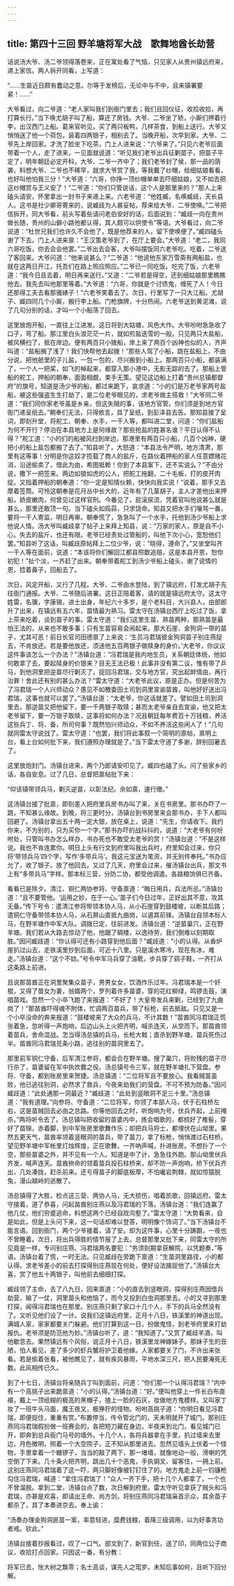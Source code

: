```yaml
---
---
---
```

title: 第四十三回 野羊塘将军大战　歌舞地酋长劫营
---

话说汤大爷、汤二爷领得落卷来，正在寓处看了气恼，只见家人从贵州镇远府来，递上家信。两人拆开同看，上写道：

“……生苗近日颇有蠢动之意。尔等于发榜后，无论中与不中，且来镇署要紧！……”

大爷看过，向二爷道：“老人家叫我们到衙门里去；我们且回仪征，收拾收拾，再打算长行。”当下唤尤胡子叫了船，算还了房钱。大爷、二爷坐了轿，小厮们押着行李，出汉西门上船。葛来官听见，买了两只板鸭，几样茶食，到船上送行。大爷又悄悄送了他一个荷包，装着四两银子，相别去了。当晚开船，次早到家。大爷、二爷先上岸回家。才洗了脸坐下吃茶，门上人进来说：“六爷来了。”只见六老爷后面带着一个人，走了进来，一见面就说道：“听见我们老爷出兵征剿苗子，把苗子平定了，明年朝廷必定开科，大爷、二爷一齐中了；我们老爷封了侯，那一品的荫袭，料想大爷、二爷也不稀罕，就求大爷赏了我，等我戴了纱帽，给细姑娘看看，也好叫他怕我三分！”大爷道：“六哥，你挣一顶纱帽单单去吓细姑娘，又不如去把这纱帽赏与王义安了！”二爷道：“你们只管说话，这个人是那里来的？”那人上来磕头请安，怀里拿出一封书子来递上来。六老爷道：“他姓臧，名唤臧歧，天长县人。这书是社少卿哥寄来的，说臧歧为人甚妥帖，荐来给大爷、二爷使唤。”二爷把信拆开，同大爷看，前头写着些请问老伯安好的话，后面说到：“臧歧一向在贵州做长随，贵州的山僻小路他都认得，其人颇可以供使令”等语。大爷看过，向二爷说道：“杜世兄我们也许久不会他了，既是他荐来的人，留下使唤便了。”臧四磕头谢了下去。门上人进来禀：“王汉策老爷到了，在厅上要会。”大爷道：“老二，我同六哥吃饭，你去会会他罢。”二爷出去会客，大爷叫摆饭同六老爷吃。吃着，二爷送了客回来。大爷问道：“他来说甚么？”二爷道：“他说他东家万雪斋有两船盐，也就在这两日开江，托吾们在路上照应照应。”二爷已一同吃饭。吃完了饭，六老爷道：“我今日且去着，明日再来送行。”又道：“二爷若是得空，还到细姑娘那里瞧瞧他去。我先去叫他那里等着。”大爷道：“六哥，你就是个讨债鬼，缠死了人！今日还那得工夫去看那骚婊子！”六老爷笑着去了。次日，行里写了一只大江船。尤胡子、臧四同几个小厮，搬行李上船。门枪旗牌，十分热闹。六老爷送到黄泥滩，说了几句分别的话，才叫一个小船荡了回去。

这里放炮开船，一直往上江进发。这日将到大姑塘，风色大作。大爷吩咐急急收了口子，弯了船。那江里白头浪茫茫一片，就如煎盐迭雪的一般。只见两只大盐船，被风横扫了，抵在岸边。便有两百只小拨船，岸上来了两百个凶神也似的人，齐声叫道：“盐船搁了浅了！我们快帮他去起拨！”那些人驾了小船，跳在盐船上，不由分说，把他舱里的子儿盐，一包一包的，尽兴搬到小船上。那两百只小船，都装满了，一个人一把桨，如飞的棹起来，都穿入那小港中，无影无踪的去了。那船上管船的舵工，押船的朝奉，面面相觑，束手无策。望见这边船上打着“贵州总镇都督府”的旗号，知道是汤少爷的船，都过来跪下，哀求道：“小的们是万老爷家两号盐船，被这些强盗生生打劫了，是二位老爷眼见的，求老爷做主搭救！”大爷同二爷道：“我们同你家老爷虽是乡亲，但这失贼的事，该地方官管。你们须是到地方官衙门递呈纸去。”朝奉们无法，只得依言，具了呈纸，到彭泽县去告。那知县接了呈词，即刻升堂，将舵工、朝奉、水手，一干人等，都叫进二堂，问道：“你们盐船为何不开行？停泊在本县地方上是何缘故？那些抢盐的姓甚名谁？平日认得不认得？”舵工道：“小的们的船被风扫到岸边，那港里有两百只小船，几百个凶神，硬把小的船上盐包都搬了去了。”知县听了，大怒道：“本县法令严明，地方清肃，那里有这等事！分明是你这奴才揽载了商人的盐斤，在路伙着押船的家人任意嫖赌花消，沿途偷卖了，借此为由，希图抵赖！你到了本县案下，还不实说么？”不由分说，撒下一把签来。两边如狼如虎的公人，把舵工拖翻，二十毛板，打的皮开肉绽。又指着押船的朝奉道：“你一定是知情伙赖，快快向我实说！”说着，那手又去摩着签筒。可怜这朝奉是花月丛中长大的，近年有了几茎胡子，主人才差他出来押船，娇皮嫩肉，何曾见过这样官刑。今番见了，屁滚尿流，凭着官叫他说甚么就是甚么，那里还敢顶一句。当下磕头如捣蒜，只求饶命。知县又把水手们嚷骂一番，要将一干人寄监，明日再审。朝奉慌了，急急叫了一个水手，托他到汤少爷船上求他说人情。汤大爷叫臧歧拿了帖子上来拜上知县，说：“万家的家人，原是自不小心。失去的盐斤，也还有限。老爷已经责处过管船的，叫他下次小心，宽恕他们罢。”知县听了这话，叫臧歧原帖拜上二位少爷，说：“晓得，遵命了。”又坐堂叫齐一干人等在面前，说道：“本该将你们解回江都县照数追赔，这是本县开恩，恕你初犯！”扯个淡，一齐赶了出来。朝奉带着舵工到汤少爷船上磕头，谢了说情的恩，捻着鼻子，回船去了。

次日，风定开船，又行了几程。大爷、二爷由水登陆，到了镇远府，打发尤胡子先往衙门通报。大爷、二爷随后进署。这日正陪着客，请的就是镇远府太守。这太守姓雷，名骥，字康锡，进士出身，年纪六十多岁，是个老科目，大兴县人，由部郎升了出来，在镇远有五六年，苗情最为熟习。雷太守在汤镇台西厅上吃过了饭，拿上茶来吃着，谈到苗子的事。雷太守道：“我们这里生苗、熟苗两种，那熟苗是最怕王法的，从来也不敢多事；只有生苗容易会闹起来。那大石崖、金狗洞一带的苗子，尤其可恶！前日长官司田德禀了上来说：‘生员冯君瑞彼金狗洞苗子别庄燕捉去，不肯放还。若是要他放还，须送他五百两银子做赎身的身价。’大老爷，你议议这件事该怎么一个办法？”汤镇台道：“冯君瑞是我内地生员，关系朝廷体统，他如何敢拿了去，要起赎身的价银来？目无王法已极！此事并没有第二议，惟有带了乒马，到他洞里把逆苗尽行剿灭了，捉回冯君瑞，交与地方官，究出起衅情由，再行治罪！舍此还有别的甚么办法？”雷太守道：“大老爷此议，原是正办。但是何苦为了冯君瑞一个人兴师动众？愚见不如檄委田土司到洞里宣谕苗酋，叫他好好送出冯君瑞，这事也就可以罢了。”汤镇台道：“太老爷，你这话就差了。譬如田土司到洞里去，那逆苗又把他留下，要一千两银子取赎；甚而太老爷亲自去宣谕，他又把太老爷留下，要一万银子取赎，这事将如何办法？况且朝廷每年费百十万钱粮，养活这些兵丁、将、备，所司何事？既然怕兴师动众，不如不养活这些闲人了！”几句就同雷太守说戗了。雷太守道：“也罢，我们将此事叙一个简明的禀帖，禀明上台，看上台如何批下来，我们遵照办理就是了。”当下雷太守道了多谢，辞别回暑去了。

这里放炮封门。汤镇台进来，两个乃郎请安叩见了。臧四也磕了头。问了些家乡的话，各自安息。过了几日，总督把禀帖批下来：

“仰该镇带领兵马，剿灭逆苗，以彰法纪。余如禀，速行缴。”

这汤镇台接了批禀，即刻差人把府里兵房书办叫了来，关在书房里。那书办吓了一跳，不知甚么缘故。到晚，将三更时分，汤镇台到书房里来会那书办，手下人都叫回避了。汤镇台拿出五十两一定大银，放在桌上，说道：“先生，你请收下。我约你来，不为别的，只为买你一个字。”那书办吓的战抖抖的，说道：“大老爷有何吩咐处，只管叫书办怎么样办，书办死也不敢受太老爷的赏！”汤镇台道：“不是这样说。我也不肯连累你。明日上头有行文到府里叫我出兵时，府里知会过来，你只将‘带领兵马’四个字，写作‘多带兵马’。我这元宝送为笔资，并无别件奉托。”书办应允了，收了银子。放了他回去。又过了几天，府里会过来，催汤镇台出兵，那文书上有“多带兵马”字样。那本标三营，分防二协，都受他调遣。各路粮饷俱已齐备。

看看已是除夕。清江、铜仁两协参将、守备禀道：“晦日用兵，兵法所忌。”汤镇台道：“且不要管他。‘运用之妙，在于一心。’苗子们今日过年，正好出其不意，攻其无备。”传下号令：遣清江参将带领本协人马，从小石崖穿到鼓楼坡，以断其后路；遣铜仁守备带领本协人马，从石屏山直抵九曲岗，以遏其前锋。汤镇台自领本标人马，在野羊塘作中军大队。调拨已定，往前进发。汤镇台道：“逆苗巢穴，正在野羊塘。我们若从大路去惊动了他，他踞了碉楼，以逸待劳，我们倒难以刻期取胜。”因问臧歧道：“你认得可还有小路穿到他后面？”臧歧道：“小的认得。从香炉崖扒过山去，走铁溪里抄到后面，可近十八里。只是溪水寒冷，现在有冰，难走。”汤镇台道：“这个不妨。”号令中军马兵穿了油靴，步兵穿了鹞子鞋，一齐打从这条路上前进。

且说那苗酋正在洞里聚集众苗子，男男女女，饮酒作乐过年。冯君瑞本是一个奸棍，又得了苗女为妻，翁婿两个，罗列着许多苗婆，穿的花红柳绿，鸣锣击鼓，演唱苗戏。忽然一个小卒飞跑了来报道：“不好了！大皇帝发兵来剿，已经到了九曲岗了！”那苗酋吓得魂不附体，忙调两百苗兵，带了标枪，前去抵敌。只见又是一个小卒没命的奔来报道：“鼓楼坡来了大众的兵马，不计其数！”苗酋同冯君瑞正慌张着急，忽听得一声炮响，后边山头上火把齐明，喊杀连天，从空而下。那苗酋领着苗兵，舍命混战。怎当得汤总镇的兵马，长枪大戟；直杀到野羊塘，苗兵死伤过半。苗酋同冯君瑞觅条小路，逃往别的苗洞里去了。

那里前军铜仁守备，后军清江参将，都会合在野羊塘。搜了巢穴，将败残的苗子尽行杀了，苗婆留在军中执炊爨之役。汤总镇号令三军，就在野羊塘扎下营盘。参将、守备，都到账房里来贺捷。汤总镇道：“二位将军且不要放心。我看贼苗虽败，他已逃往别洞，必然求了救兵，今夜来劫我们的营盘。不可不预为防备。”因问臧歧道：“此处通那一洞最近？”臧歧道：“此处到竖眼洞不足三十里。”汤总镇道：“我有道理。”向参将、守备道：“二位将军，你领了本部人马，伏于石柱桥左右，这是苗贼回去必由之总路。你等他回去之时，听炮响为号，伏兵齐起，上前掩杀。”两将听令去了。汤总镇叫把收留的苗婆内中，拣会唱歌的，都梳好了椎髻，穿好了苗锦，赤着脚，到中军账房里歌舞作乐；却把兵马将士，都埋伏在山坳里。果然五更天气，苗酋率领着竖眼洞的苗兵，带了苗刀，拿了标枪，悄悄渡过石柱桥。望见野羊塘中军帐里灯烛辉煌，正在歌舞，一齐吶声喊，扑进账房。不想扑了一个空，那些苗婆之外，并不见有一个人。知道是中了计，急急往外跑。那山坳里伏兵齐发，喊声连天。苗酋拚命的领着苗兵投石柱桥来，却不防一声炮响，桥下伏兵齐出，几处凑拢，赶杀前来。还亏得苗子的脚底板厚，不怕巉岩荆棘，就如惊猿脱兔，漫山越岭的逃散了。

汤总镇得了大胜，检点这三营、两协人马，无大损伤，唱着凯歌，回镇远府。雷太守接着，道了恭喜，问起苗酋别庄燕以及冯君瑞的下落。汤镇台道：“我们连赢了他几仗，他们穷蹙逃命，料想这两个已经自戕沟壑了。”雷太守道：“大势看来，自是如此，但是上头问下来，这一句话却难以登答，明明像个饰词了。”当下汤镇台不能言语。回到衙门，两个少爷接着，请了安。却为这件事，心里十分踌蹰，一夜也不曾睡着。次日，将出兵得胜的情节报了上去。总督那里又批下来，同雷太守的所见竟是一样，专问别庄燕、冯君瑞两名要犯：“务须刻期拿获解院，以凭题奏，”等语。汤镇台着了慌，一时无法。只见臧歧在旁跪下禀道：“生苗洞里路径，小的都认得。求老爷差小的前去打探得别庄燕现在何处，便好设法擒捉他了。”汤镇台大喜，赏了他五十两银子，叫他前去细细打探。

臧歧领了主命，去了八九日，回来禀道：“小的直去到竖眼洞，探得别庄燕因借兵劫营，输了一仗，洞里苗头和他恼了，而今又投到白虫洞那里去。小的又寻到那里打探，闻得冯君瑞也在那里。别庄燕只剩了家口十几个人，手下的兵马全然没有了。又听见他们设了一计。说我们这镇远府里，正月十八日，铁溪里的神道出现。满城人家，家家都要关门躲避。他们打算到这一日，扮做鬼怪，到老爷府里来打劫报仇。老爷须是防范他为妙。”汤镇台听了，道：“我知道了。”又赏了臧歧羊酒，叫他歇息去。果然镇远有个风俗，说正月十八日，铁溪里龙神嫁妹子。那妹子生的丑陋，怕人看见，差了多少的虾兵蟹将护卫着他嫁。人家都要关了门，不许出来张看。若是偷着张看，被他瞧见了，就有疾风暴雨，平地水深三尺，把人民要淹死无数。此风相传已久。

到了十七日，汤镇台将亲随兵丁叫到面前，问道：“你们那一个认得冯君瑞？”内中有一个高挑子出来跪禀道：“小的认得。”汤镇台道：“好。”便叫他穿上一件长白布直裰，戴上一顶纸糊的极高的黑帽子，揸上一脸的石灰，妆做地方鬼模样。又叫家丁妆了一班牛头马面，魔王夜叉，极狰狞的怪物。吩咐高挑子道：“你明日看见冯君瑞，即便捉住，重重有赏。”布置停当，传令管北门的，天未明就开了城门。那别庄燕同冯君瑞假扮做一班赛会的，各把短刀藏在身边，半夜来到北门，看见城门已开，即奔到总兵衙门马号的墙外。十几个人，各将兵器拿在手里，扒过墙来去里边，月色微明，照着一个大空院子，正不知从那里进去。忽然见墙头上伏着一个怪物，手里拿着一个糖锣子，当当的敲了两下，那一堵墙，就像地动一般，滑喇的凭空倒了下来。几十条火把齐明，跳出几十个恶鬼，手执钢叉、留客住，一拥上前。这别庄燕同冯君瑞着了这一吓，两只脚好像被钉钉住了的。地方鬼走上前一钧镰枪勾住冯君瑞，喊道：“拿住冯君瑞了！”众人一齐下手，把十几个人都拿了，一个也不曾溜脱。拿到二堂，汤镇台点了数，次日解到府里。雷太守听见拿获了贼头和冯君瑞，亦甚是欢喜，即请出王命、尚方剑，将别庄燕同冯君瑞枭首示众，其余苗子都杀了，具了本奏进京去。奉上谕：

“汤奏办理金狗洞匪苗一案，率意轻进，糜费钱粮，着降三级调用，以为好事贪功者戒。钦此。”

汤镇台接着抄报看过，叹了一口气。部文到了，新官到任，送了印，同两位公子商议，收拾打点回家。只因这一番，有分教：

将军已去，怅大树之飘零；名士高谈，谋先人之窀穸。未知后事如何，且听下回分解。

